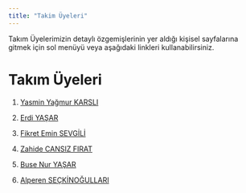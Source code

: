 ```yaml
---
title: "Takim Üyeleri"
---
```


Takım Üyelerimizin detaylı özgemişlerinin yer aldığı kişisel sayfalarına gitmek için sol menüyü veya aşağıdaki linkleri kullanabilirsiniz.

# Takım Üyeleri

1.  [Yasmin Yağmur KARSLI](/takim/yasmin.qmd)

2.  [Erdi YAŞAR](/takim/erdi.qmd)

3.  [Fikret Emin SEVGİLİ](/takim/fikret.qmd)

4.  [Zahide CANSIZ FIRAT](/takim/zahide.qmd)

5.  [Buse Nur YAŞAR](/takim/buse.qmd)

6.  [Alperen SEÇKİNOĞULLARI](/takim/alperen.qmd)

